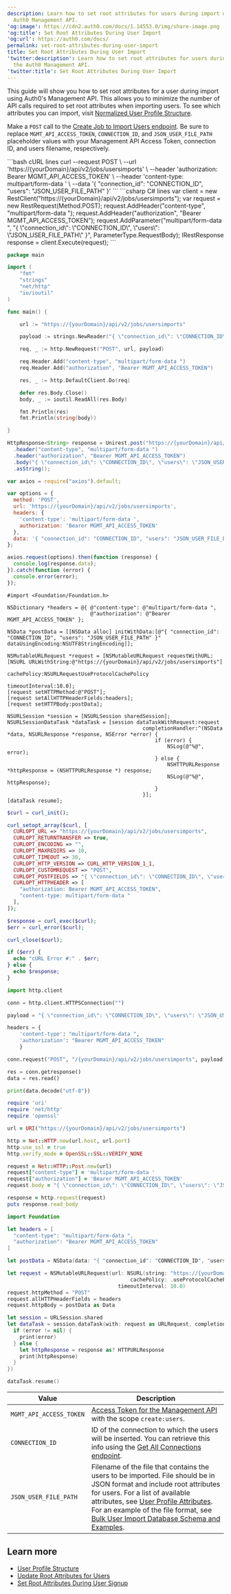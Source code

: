 ```yaml
---
description: Learn how to set root attributes for users during import using the
  Auth0 Management API.
'og:image': https://cdn2.auth0.com/docs/1.14553.0/img/share-image.png
'og:title': Set Root Attributes During User Import
'og:url': https://auth0.com/docs/
permalink: set-root-attributes-during-user-import
title: Set Root Attributes During User Import
'twitter:description': Learn how to set root attributes for users during import using
  the Auth0 Management API.
'twitter:title': Set Root Attributes During User Import
---
```

This guide will show you how to set root attributes for a user during import using Auth0's <Tooltip tip="Management API: A product to allow customers to perform administrative tasks." cta="View Glossary" href="/docs/glossary?term=Management+API">Management API</Tooltip>. This allows you to minimize the number of API calls required to set root attributes when importing users. To see which attributes you can import, visit [Normalized User Profile Structure](/docs/manage-users/user-accounts/user-profiles/user-profile-structure).

Make a `POST` call to the [Create Job to Import Users endpoint](https://auth0.com/docs/api/management/v2#!/Jobs/post_users_imports). Be sure to replace `MGMT_API_ACCESS_TOKEN`, `CONNECTION_ID`, and `JSON_USER_FILE_PATH` placeholder values with your Management API <Tooltip tip="Access Token: Authorization credential, in the form of an opaque string or JWT, used to access an API." cta="View Glossary" href="/docs/glossary?term=Access+Token">Access Token</Tooltip>, connection ID, and users filename, respectively.

<CodeGroup>
```bash cURL lines
curl --request POST \
  --url 'https://{yourDomain}/api/v2/jobs/usersimports' \
  --header 'authorization: Bearer MGMT_API_ACCESS_TOKEN' \
  --header 'content-type: multipart/form-data ' \
  --data '{ "connection_id": "CONNECTION_ID", "users": "JSON_USER_FILE_PATH" }'
```
```csharp C# lines
var client = new RestClient("https://{yourDomain}/api/v2/jobs/usersimports");
var request = new RestRequest(Method.POST);
request.AddHeader("content-type", "multipart/form-data ");
request.AddHeader("authorization", "Bearer MGMT_API_ACCESS_TOKEN");
request.AddParameter("multipart/form-data ", "{ \"connection_id\": \"CONNECTION_ID\", \"users\": \"JSON_USER_FILE_PATH\" }", ParameterType.RequestBody);
IRestResponse response = client.Execute(request);
```

```go Go lines expandable
package main

import (
	"fmt"
	"strings"
	"net/http"
	"io/ioutil"
)

func main() {

	url := "https://{yourDomain}/api/v2/jobs/usersimports"

	payload := strings.NewReader("{ \"connection_id\": \"CONNECTION_ID\", \"users\": \"JSON_USER_FILE_PATH\" }")

	req, _ := http.NewRequest("POST", url, payload)

	req.Header.Add("content-type", "multipart/form-data ")
	req.Header.Add("authorization", "Bearer MGMT_API_ACCESS_TOKEN")

	res, _ := http.DefaultClient.Do(req)

	defer res.Body.Close()
	body, _ := ioutil.ReadAll(res.Body)

	fmt.Println(res)
	fmt.Println(string(body))

}
```
```java Java lines
HttpResponse<String> response = Unirest.post("https://{yourDomain}/api/v2/jobs/usersimports")
  .header("content-type", "multipart/form-data ")
  .header("authorization", "Bearer MGMT_API_ACCESS_TOKEN")
  .body("{ \"connection_id\": \"CONNECTION_ID\", \"users\": \"JSON_USER_FILE_PATH\" }")
  .asString();
```

```javascript Node.JS lines
var axios = require("axios").default;

var options = {
  method: 'POST',
  url: 'https://{yourDomain}/api/v2/jobs/usersimports',
  headers: {
    'content-type': 'multipart/form-data ',
    authorization: 'Bearer MGMT_API_ACCESS_TOKEN'
  },
  data: '{ "connection_id": "CONNECTION_ID", "users": "JSON_USER_FILE_PATH" }'
};

axios.request(options).then(function (response) {
  console.log(response.data);
}).catch(function (error) {
  console.error(error);
});
```
```obj-c Obj-C lines
#import <Foundation/Foundation.h>

NSDictionary *headers = @{ @"content-type": @"multipart/form-data ",
                           @"authorization": @"Bearer MGMT_API_ACCESS_TOKEN" };

NSData *postData = [[NSData alloc] initWithData:[@"{ "connection_id": "CONNECTION_ID", "users": "JSON_USER_FILE_PATH" }" dataUsingEncoding:NSUTF8StringEncoding]];

NSMutableURLRequest *request = [NSMutableURLRequest requestWithURL:[NSURL URLWithString:@"https://{yourDomain}/api/v2/jobs/usersimports"]
                                                       cachePolicy:NSURLRequestUseProtocolCachePolicy
                                                   timeoutInterval:10.0];
[request setHTTPMethod:@"POST"];
[request setAllHTTPHeaderFields:headers];
[request setHTTPBody:postData];

NSURLSession *session = [NSURLSession sharedSession];
NSURLSessionDataTask *dataTask = [session dataTaskWithRequest:request
                                            completionHandler:^(NSData *data, NSURLResponse *response, NSError *error) {
                                                if (error) {
                                                    NSLog(@"%@", error);
                                                } else {
                                                    NSHTTPURLResponse *httpResponse = (NSHTTPURLResponse *) response;
                                                    NSLog(@"%@", httpResponse);
                                                }
                                            }];
[dataTask resume];
```

```php PHP lines expandable
$curl = curl_init();

curl_setopt_array($curl, [
  CURLOPT_URL => "https://{yourDomain}/api/v2/jobs/usersimports",
  CURLOPT_RETURNTRANSFER => true,
  CURLOPT_ENCODING => "",
  CURLOPT_MAXREDIRS => 10,
  CURLOPT_TIMEOUT => 30,
  CURLOPT_HTTP_VERSION => CURL_HTTP_VERSION_1_1,
  CURLOPT_CUSTOMREQUEST => "POST",
  CURLOPT_POSTFIELDS => "{ \"connection_id\": \"CONNECTION_ID\", \"users\": \"JSON_USER_FILE_PATH\" }",
  CURLOPT_HTTPHEADER => [
    "authorization: Bearer MGMT_API_ACCESS_TOKEN",
    "content-type: multipart/form-data "
  ],
]);

$response = curl_exec($curl);
$err = curl_error($curl);

curl_close($curl);

if ($err) {
  echo "cURL Error #:" . $err;
} else {
  echo $response;
}
```
```python Python lines
import http.client

conn = http.client.HTTPSConnection("")

payload = "{ \"connection_id\": \"CONNECTION_ID\", \"users\": \"JSON_USER_FILE_PATH\" }"

headers = {
    'content-type': "multipart/form-data ",
    'authorization': "Bearer MGMT_API_ACCESS_TOKEN"
    }

conn.request("POST", "/{yourDomain}/api/v2/jobs/usersimports", payload, headers)

res = conn.getresponse()
data = res.read()

print(data.decode("utf-8"))
```

```ruby Ruby lines
require 'uri'
require 'net/http'
require 'openssl'

url = URI("https://{yourDomain}/api/v2/jobs/usersimports")

http = Net::HTTP.new(url.host, url.port)
http.use_ssl = true
http.verify_mode = OpenSSL::SSL::VERIFY_NONE

request = Net::HTTP::Post.new(url)
request["content-type"] = 'multipart/form-data '
request["authorization"] = 'Bearer MGMT_API_ACCESS_TOKEN'
request.body = "{ \"connection_id\": \"CONNECTION_ID\", \"users\": \"JSON_USER_FILE_PATH\" }"

response = http.request(request)
puts response.read_body
```
```swift Swift lines expandable
import Foundation

let headers = [
  "content-type": "multipart/form-data ",
  "authorization": "Bearer MGMT_API_ACCESS_TOKEN"
]

let postData = NSData(data: "{ "connection_id": "CONNECTION_ID", "users": "JSON_USER_FILE_PATH" }".data(using: String.Encoding.utf8)!)

let request = NSMutableURLRequest(url: NSURL(string: "https://{yourDomain}/api/v2/jobs/usersimports")! as URL,
                                        cachePolicy: .useProtocolCachePolicy,
                                    timeoutInterval: 10.0)
request.httpMethod = "POST"
request.allHTTPHeaderFields = headers
request.httpBody = postData as Data

let session = URLSession.shared
let dataTask = session.dataTask(with: request as URLRequest, completionHandler: { (data, response, error) -> Void in
  if (error != nil) {
    print(error)
  } else {
    let httpResponse = response as? HTTPURLResponse
    print(httpResponse)
  }
})

dataTask.resume()
```
</CodeGroup>

<table class="table"><thead>
<tr>
<th><strong>Value</strong></th>
<th><strong>Description</strong></th>
</tr>
</thead>
<tbody>
<tr>
<td><code>MGMT_API_ACCESS_TOKEN</code></td>
<td><a href="https://auth0.com/docs/api/management/v2/tokens">Access Token for the Management API</a> with the <Tooltip tip="Mechanism that determines actions applications can perform on a user's behalf with information previously created in an online resource." cta="View Glossary" href="/docs/glossary?term=scope">scope</Tooltip> <code>create:users</code>.</td>
</tr>
<tr>
<td><code>CONNECTION_ID</code></td>
<td>ID of the connection to which the users will be inserted. You can retrieve this info using the <a href="https://auth0.com/docs/api/management/v2#!/Connections/get_connections">Get All Connections endpoint</a>.</td>
</tr>
<tr>
<td><code>JSON_USER_FILE_PATH</code></td>
<td>Filename of the file that contains the users to be imported. File should be in JSON format and include root attributes for users. For a list of available attributes, see <a href="/docs/manage-users/user-accounts/user-profiles/user-profile-structure#attributes">User Profile Attributes</a>. For an example of the file format, see <a href="/docs/manage-users/user-migration/bulk-user-import-database-schema-and-examples">Bulk User Import Database Schema and Examples</a>.</td>
</tr>
</tbody>
</table>

## Learn more

* [User Profile Structure](/docs/manage-users/user-accounts/user-profiles/user-profile-structure)
* [Update Root Attributes for Users](/docs/manage-users/user-accounts/user-profiles/root-attributes/update-root-attributes-for-users)
* [Set Root Attributes During User Signup](/docs/manage-users/user-accounts/user-profiles/root-attributes/set-root-attributes-during-user-sign-up)
